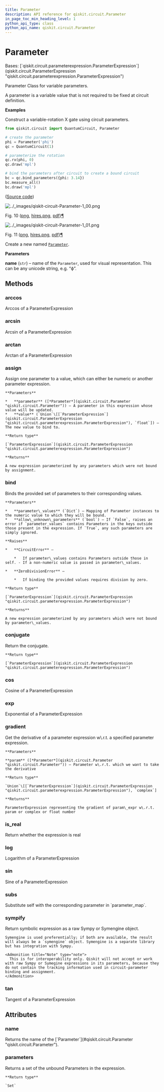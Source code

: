 ```yaml
---
title: Parameter
description: API reference for qiskit.circuit.Parameter
in_page_toc_min_heading_level: 1
python_api_type: class
python_api_name: qiskit.circuit.Parameter
---
```


# Parameter

<Class id="qiskit.circuit.Parameter" isDedicatedPage={true} github="https://github.com/qiskit/qiskit/tree/stable/0.23/qiskit/circuit/parameter.py" signature="Parameter(name)">
  Bases: [`qiskit.circuit.parameterexpression.ParameterExpression`](qiskit.circuit.ParameterExpression "qiskit.circuit.parameterexpression.ParameterExpression")

  Parameter Class for variable parameters.

  A parameter is a variable value that is not required to be fixed at circuit definition.

  **Examples**

  Construct a variable-rotation X gate using circuit parameters.

  ```python
  from qiskit.circuit import QuantumCircuit, Parameter

  # create the parameter
  phi = Parameter('phi')
  qc = QuantumCircuit(1)

  # parameterize the rotation
  qc.rx(phi, 0)
  qc.draw('mpl')

  # bind the parameters after circuit to create a bound circuit
  bc = qc.bind_parameters({phi: 3.14})
  bc.measure_all()
  bc.draw('mpl')
  ```

  ([Source code](qiskit-circuit-Parameter-1.py))

  ![../\_images/qiskit-circuit-Parameter-1\_00.png](/images/api/qiskit/0.40/qiskit-circuit-Parameter-1_00.png)

  Fig. 10 ([png](qiskit-circuit-Parameter-1_00.png), [hires.png](qiskit-circuit-Parameter-1_00.hires.png), [pdf](qiskit-circuit-Parameter-1_00.pdf))[¶](#id1 "Permalink to this image")

  ![../\_images/qiskit-circuit-Parameter-1\_01.png](/images/api/qiskit/0.40/qiskit-circuit-Parameter-1_01.png)

  Fig. 11 ([png](qiskit-circuit-Parameter-1_01.png), [hires.png](qiskit-circuit-Parameter-1_01.hires.png), [pdf](qiskit-circuit-Parameter-1_01.pdf))[¶](#id2 "Permalink to this image")

  Create a new named [`Parameter`](#qiskit.circuit.Parameter "qiskit.circuit.Parameter").

  **Parameters**

  **name** (`str`) – name of the `Parameter`, used for visual representation. This can be any unicode string, e.g. “ϕ”.

  ## Methods

  ### arccos

  <Function id="qiskit.circuit.Parameter.arccos" signature="Parameter.arccos()">
    Arccos of a ParameterExpression
  </Function>

  ### arcsin

  <Function id="qiskit.circuit.Parameter.arcsin" signature="Parameter.arcsin()">
    Arcsin of a ParameterExpression
  </Function>

  ### arctan

  <Function id="qiskit.circuit.Parameter.arctan" signature="Parameter.arctan()">
    Arctan of a ParameterExpression
  </Function>

  ### assign

  <Function id="qiskit.circuit.Parameter.assign" signature="Parameter.assign(parameter, value)">
    Assign one parameter to a value, which can either be numeric or another parameter expression.

    **Parameters**

    *   **parameter** ([*Parameter*](qiskit.circuit.Parameter "qiskit.circuit.Parameter")) – A parameter in this expression whose value will be updated.
    *   **value** (`Union`\[[`ParameterExpression`](qiskit.circuit.ParameterExpression "qiskit.circuit.parameterexpression.ParameterExpression"), `float`]) – The new value to bind to.

    **Return type**

    [`ParameterExpression`](qiskit.circuit.ParameterExpression "qiskit.circuit.parameterexpression.ParameterExpression")

    **Returns**

    A new expression parameterized by any parameters which were not bound by assignment.
  </Function>

  ### bind

  <Function id="qiskit.circuit.Parameter.bind" signature="Parameter.bind(parameter_values, allow_unknown_parameters=False)">
    Binds the provided set of parameters to their corresponding values.

    **Parameters**

    *   **parameter\_values** (`Dict`) – Mapping of Parameter instances to the numeric value to which they will be bound.
    *   **allow\_unknown\_parameters** (`bool`) – If `False`, raises an error if `parameter_values` contains Parameters in the keys outside those present in the expression. If `True`, any such parameters are simply ignored.

    **Raises**

    *   **CircuitError** –

        *   If parameter\_values contains Parameters outside those in self. - If a non-numeric value is passed in parameter\_values.

    *   **ZeroDivisionError** –

        *   If binding the provided values requires division by zero.

    **Return type**

    [`ParameterExpression`](qiskit.circuit.ParameterExpression "qiskit.circuit.parameterexpression.ParameterExpression")

    **Returns**

    A new expression parameterized by any parameters which were not bound by parameter\_values.
  </Function>

  ### conjugate

  <Function id="qiskit.circuit.Parameter.conjugate" signature="Parameter.conjugate()">
    Return the conjugate.

    **Return type**

    [`ParameterExpression`](qiskit.circuit.ParameterExpression "qiskit.circuit.parameterexpression.ParameterExpression")
  </Function>

  ### cos

  <Function id="qiskit.circuit.Parameter.cos" signature="Parameter.cos()">
    Cosine of a ParameterExpression
  </Function>

  ### exp

  <Function id="qiskit.circuit.Parameter.exp" signature="Parameter.exp()">
    Exponential of a ParameterExpression
  </Function>

  ### gradient

  <Function id="qiskit.circuit.Parameter.gradient" signature="Parameter.gradient(param)">
    Get the derivative of a parameter expression w\.r.t. a specified parameter expression.

    **Parameters**

    **param** ([*Parameter*](qiskit.circuit.Parameter "qiskit.circuit.Parameter")) – Parameter w\.r.t. which we want to take the derivative

    **Return type**

    `Union`\[[`ParameterExpression`](qiskit.circuit.ParameterExpression "qiskit.circuit.parameterexpression.ParameterExpression"), `complex`]

    **Returns**

    ParameterExpression representing the gradient of param\_expr w\.r.t. param or complex or float number
  </Function>

  ### is\_real

  <Function id="qiskit.circuit.Parameter.is_real" signature="Parameter.is_real()">
    Return whether the expression is real
  </Function>

  ### log

  <Function id="qiskit.circuit.Parameter.log" signature="Parameter.log()">
    Logarithm of a ParameterExpression
  </Function>

  ### sin

  <Function id="qiskit.circuit.Parameter.sin" signature="Parameter.sin()">
    Sine of a ParameterExpression
  </Function>

  ### subs

  <Function id="qiskit.circuit.Parameter.subs" signature="Parameter.subs(parameter_map, allow_unknown_parameters=False)">
    Substitute self with the corresponding parameter in `parameter_map`.
  </Function>

  ### sympify

  <Function id="qiskit.circuit.Parameter.sympify" signature="Parameter.sympify()">
    Return symbolic expression as a raw Sympy or Symengine object.

    Symengine is used preferentially; if both are available, the result will always be a `symengine` object. Symengine is a separate library but has integration with Sympy.

    <Admonition title="Note" type="note">
      This is for interoperability only. Qiskit will not accept or work with raw Sympy or Symegine expressions in its parameters, because they do not contain the tracking information used in circuit-parameter binding and assignment.
    </Admonition>
  </Function>

  ### tan

  <Function id="qiskit.circuit.Parameter.tan" signature="Parameter.tan()">
    Tangent of a ParameterExpression
  </Function>

  ## Attributes

  ### name

  <Attribute id="qiskit.circuit.Parameter.name">
    Returns the name of the [`Parameter`](#qiskit.circuit.Parameter "qiskit.circuit.Parameter").
  </Attribute>

  ### parameters

  <Attribute id="qiskit.circuit.Parameter.parameters">
    Returns a set of the unbound Parameters in the expression.

    **Return type**

    `Set`
  </Attribute>
</Class>

